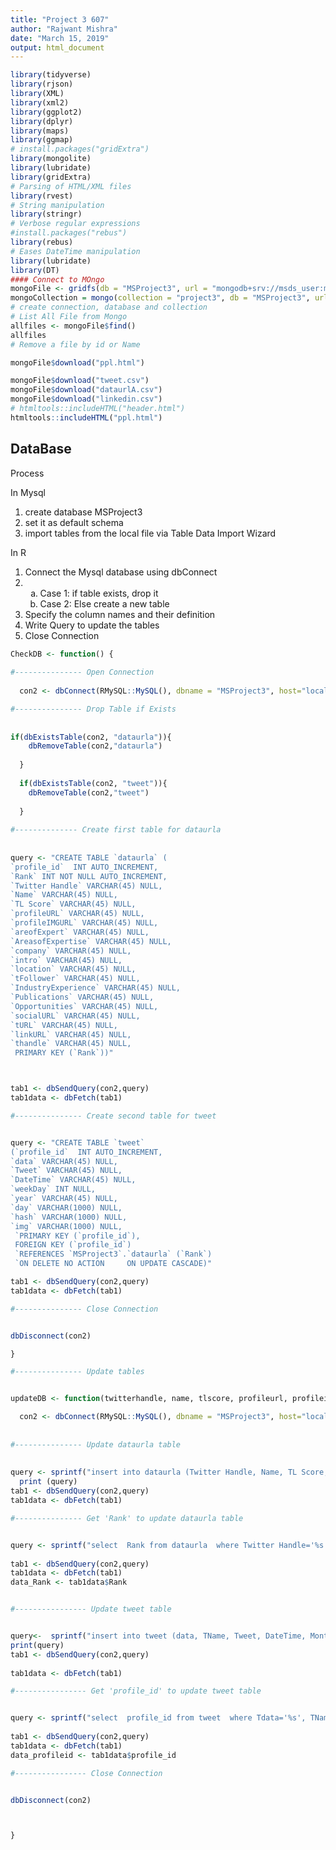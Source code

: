 ```yaml
---
title: "Project 3 607"
author: "Rajwant Mishra"
date: "March 15, 2019"
output: html_document
---
```


```r
library(tidyverse)
library(rjson)
library(XML)
library(xml2)
library(ggplot2)
library(dplyr)
library(maps)
library(ggmap)
# install.packages("gridExtra")
library(mongolite)
library(lubridate)
library(gridExtra)
# Parsing of HTML/XML files  
library(rvest)    
# String manipulation
library(stringr)   
# Verbose regular expressions
#install.packages("rebus")
library(rebus)     
# Eases DateTime manipulation
library(lubridate)
library(DT)
#### Connect to MOngo
mongoFile <- gridfs(db = "MSProject3", url = "mongodb+srv://msds_user:msds@cluster0-bqyhe.gcp.mongodb.net/", prefix = "fs",options = ssl_options(weak_cert_validation = TRUE))
mongoCollection = mongo(collection = "project3", db = "MSProject3", url = "mongodb+srv://msds_user:msds@cluster0-bqyhe.gcp.mongodb.net/",options = ssl_options(weak_cert_validation = TRUE)) 
# create connection, database and collection
# List All File from Mongo
allfiles <- mongoFile$find()
allfiles
# Remove a file by id or Name

mongoFile$download("ppl.html")
```


```r
mongoFile$download("tweet.csv")
mongoFile$download("dataurlA.csv")
mongoFile$download("linkedin.csv")
# htmltools::includeHTML("header.html")
htmltools::includeHTML("ppl.html")
```



## DataBase

Process

In Mysql

1) create database MSProject3
2) set it as default schema
3) import tables from the local file via Table Data Import Wizard

In R

1) Connect the Mysql database using dbConnect
2) a) Case 1: if table exists, drop it
   b) Case 2: Else create a new table

3) Specify the column names and their definition
4) Write Query to update the tables
5) Close Connection





```r

CheckDB <- function() {
  
#--------------- Open Connection 
  
  con2 <- dbConnect(RMySQL::MySQL(), dbname = "MSProject3", host="localhost", user="root",password= "Sparc@DATA_607")

#--------------- Drop Table if Exists 
  
  
if(dbExistsTable(con2, "dataurla")){
    dbRemoveTable(con2,"dataurla")
  
  }
 
  if(dbExistsTable(con2, "tweet")){
    dbRemoveTable(con2,"tweet")
  
  }
  
#-------------- Create first table for dataurla
  
  
query <- "CREATE TABLE `dataurla` (  
`profile_id`  INT AUTO_INCREMENT,
`Rank` INT NOT NULL AUTO_INCREMENT,
`Twitter Handle` VARCHAR(45) NULL,
`Name` VARCHAR(45) NULL, 
`TL Score` VARCHAR(45) NULL, 
`profileURL` VARCHAR(45) NULL,
`profileIMGURL` VARCHAR(45) NULL,
`areofExpert` VARCHAR(45) NULL,
`AreasofExpertise` VARCHAR(45) NULL,
`company` VARCHAR(45) NULL,
`intro` VARCHAR(45) NULL,
`location` VARCHAR(45) NULL,
`tFollower` VARCHAR(45) NULL,
`IndustryExperience` VARCHAR(45) NULL,
`Publications` VARCHAR(45) NULL,
`Opportunities` VARCHAR(45) NULL,
`socialURL` VARCHAR(45) NULL,
`tURL` VARCHAR(45) NULL,
`linkURL` VARCHAR(45) NULL,
`thandle` VARCHAR(45) NULL,
 PRIMARY KEY (`Rank`))"



tab1 <- dbSendQuery(con2,query)
tab1data <- dbFetch(tab1)

#--------------- Create second table for tweet


query <- "CREATE TABLE `tweet` 
(`profile_id`  INT AUTO_INCREMENT,
`data` VARCHAR(45) NULL,
`Tweet` VARCHAR(45) NULL,
`DateTime` VARCHAR(45) NULL,  
`weekDay` INT NULL,  
`year` VARCHAR(45) NULL,  
`day` VARCHAR(1000) NULL,
`hash` VARCHAR(1000) NULL,
`img` VARCHAR(1000) NULL,
 `PRIMARY KEY (`profile_id`),  
 FOREIGN KEY (`profile_id`)    
 `REFERENCES `MSProject3`.`dataurla` (`Rank`)    
 `ON DELETE NO ACTION     ON UPDATE CASCADE)"

tab1 <- dbSendQuery(con2,query)
tab1data <- dbFetch(tab1)

#--------------- Close Connection


dbDisconnect(con2)

}

#--------------- Update tables


updateDB <- function(twitterhandle, name, tlscore, profileurl, profileimgurl, areofexpert, areasofexpertise, company, intro, location, tFollower, industryexperience, publications, opportunities, socialurl, turl, linkurl, thandle,Data, tname, tweet, datetime, month, weekday, year, day, hash, img){

  con2 <- dbConnect(RMySQL::MySQL(), dbname = "MSProject3", host="localhost", user="root",password= "Sparc@DATA_607")
  
 
#--------------- Update dataurla table 
  
  
query <- sprintf("insert into dataurla (Twitter Handle, Name, TL Score, profileURL, profileIMGURL, areofExpert, AreasofExpertise, company, intro, location, tFollower, IndustryExperience, Publications, Opportunities, socialURL, tURL, linkURL, thandle) values('%s','%s','%s','%s','%s','%s','%s','%s','%s','%s','%s','%s','%s','%s','%s','%s','%s','%s')",twitterhandle, name, tlscore, profileurl, profileimgurl, areofexpert, areasofexpertise, company, intro, location, tFollower, industryexperience, publications, opportunities, socialurl, turl, linkurl, thandle)
  print (query)
tab1 <- dbSendQuery(con2,query)
tab1data <- dbFetch(tab1)

#--------------- Get 'Rank' to update dataurla table


query <- sprintf("select  Rank from dataurla  where Twitter Handle='%s', Name='%s', TL Score='%s', profileURL='%s', profileIMGURL='%s', areofExpert='%s', AreasofExpertise='%s', company='%s', intro='%s', location='%s', tFollower='%s', IndustryExperience='%s', Publications='%s', Opportunities='%s', socialURL='%s', tURL='%s', linkURL='%s', thandle='%s' limit 1",twitterhandle, name, tlscore, profileurl, profileimgurl, areofexpert, areasofexpertise, company, intro, location, tFollower, industryexperience, publications, opportunities, socialurl, turl, linkurl, thandle)
  
tab1 <- dbSendQuery(con2,query)
tab1data <- dbFetch(tab1)
data_Rank <- tab1data$Rank


#---------------- Update tweet table


query<-  sprintf("insert into tweet (data, TName, Tweet, DateTime, Month, weekDay, year, day, hash, img) values('%s','%s','%s','%s','%s','%s','%s','%s','%s','%s')",Data, tname, tweet, datetime, month, weekday, year, day, hash, img )
print(query)
tab1 <- dbSendQuery(con2,query)
 
tab1data <- dbFetch(tab1)

#---------------- Get 'profile_id' to update tweet table


query <- sprintf("select  profile_id from tweet  where Tdata='%s', TName='%s', Tweet='%s', DateTime='%s', Month='%s', weekDay='%s', year='%s', day='%s', hash='%s', img='%s' limit 1",Data, tname, tweet, datetime, month, weekday, year, day, hash, img )
  
tab1 <- dbSendQuery(con2,query)
tab1data <- dbFetch(tab1)
data_profileid <- tab1data$profile_id

#---------------- Close Connection


dbDisconnect(con2)



}




```





